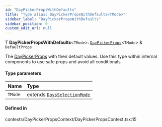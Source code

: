 ```yaml
---
id: "DayPickerPropsWithDefaults"
title: "Type alias: DayPickerPropsWithDefaults<TMode>"
sidebar_label: "DayPickerPropsWithDefaults"
sidebar_position: 0
custom_edit_url: null
---
```


Ƭ **DayPickerPropsWithDefaults**<`TMode`\>: [`DayPickerProps`](/api/types/DayPickerProps.md)<`TMode`\> & `DefaultProps`

The [DayPickerProps](/api/types/DayPickerProps.md) with their default values. Use this type within
internal components to use safe props and avoid all conditionals.

#### Type parameters

| Name | Type |
| :------ | :------ |
| `TMode` | extends [`DaysSelectionMode`](/api/types/DaysSelectionMode.md) |

#### Defined in

contexts/DayPickerPropsContext/DayPickerPropsContext.tsx:15
